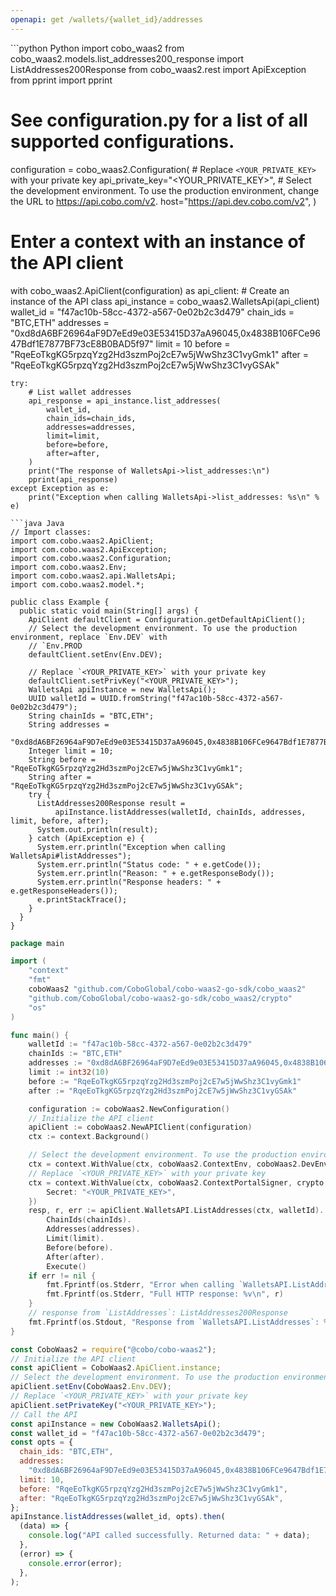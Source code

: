 ```yaml
---
openapi: get /wallets/{wallet_id}/addresses
---
```


<RequestExample>
```python Python
import cobo_waas2
from cobo_waas2.models.list_addresses200_response import ListAddresses200Response
from cobo_waas2.rest import ApiException
from pprint import pprint

# See configuration.py for a list of all supported configurations.
configuration = cobo_waas2.Configuration(
    # Replace `<YOUR_PRIVATE_KEY>` with your private key
    api_private_key="<YOUR_PRIVATE_KEY>",
    # Select the development environment. To use the production environment, change the URL to https://api.cobo.com/v2.
    host="https://api.dev.cobo.com/v2",
)
# Enter a context with an instance of the API client
with cobo_waas2.ApiClient(configuration) as api_client:
    # Create an instance of the API class
    api_instance = cobo_waas2.WalletsApi(api_client)
    wallet_id = "f47ac10b-58cc-4372-a567-0e02b2c3d479"
    chain_ids = "BTC,ETH"
    addresses = "0xd8dA6BF26964aF9D7eEd9e03E53415D37aA96045,0x4838B106FCe9647Bdf1E7877BF73cE8B0BAD5f97"
    limit = 10
    before = "RqeEoTkgKG5rpzqYzg2Hd3szmPoj2cE7w5jWwShz3C1vyGmk1"
    after = "RqeEoTkgKG5rpzqYzg2Hd3szmPoj2cE7w5jWwShz3C1vyGSAk"

    try:
        # List wallet addresses
        api_response = api_instance.list_addresses(
            wallet_id,
            chain_ids=chain_ids,
            addresses=addresses,
            limit=limit,
            before=before,
            after=after,
        )
        print("The response of WalletsApi->list_addresses:\n")
        pprint(api_response)
    except Exception as e:
        print("Exception when calling WalletsApi->list_addresses: %s\n" % e)

```
```java Java
// Import classes:
import com.cobo.waas2.ApiClient;
import com.cobo.waas2.ApiException;
import com.cobo.waas2.Configuration;
import com.cobo.waas2.Env;
import com.cobo.waas2.api.WalletsApi;
import com.cobo.waas2.model.*;

public class Example {
  public static void main(String[] args) {
    ApiClient defaultClient = Configuration.getDefaultApiClient();
    // Select the development environment. To use the production environment, replace `Env.DEV` with
    // `Env.PROD
    defaultClient.setEnv(Env.DEV);

    // Replace `<YOUR_PRIVATE_KEY>` with your private key
    defaultClient.setPrivKey("<YOUR_PRIVATE_KEY>");
    WalletsApi apiInstance = new WalletsApi();
    UUID walletId = UUID.fromString("f47ac10b-58cc-4372-a567-0e02b2c3d479");
    String chainIds = "BTC,ETH";
    String addresses =
        "0xd8dA6BF26964aF9D7eEd9e03E53415D37aA96045,0x4838B106FCe9647Bdf1E7877BF73cE8B0BAD5f97";
    Integer limit = 10;
    String before = "RqeEoTkgKG5rpzqYzg2Hd3szmPoj2cE7w5jWwShz3C1vyGmk1";
    String after = "RqeEoTkgKG5rpzqYzg2Hd3szmPoj2cE7w5jWwShz3C1vyGSAk";
    try {
      ListAddresses200Response result =
          apiInstance.listAddresses(walletId, chainIds, addresses, limit, before, after);
      System.out.println(result);
    } catch (ApiException e) {
      System.err.println("Exception when calling WalletsApi#listAddresses");
      System.err.println("Status code: " + e.getCode());
      System.err.println("Reason: " + e.getResponseBody());
      System.err.println("Response headers: " + e.getResponseHeaders());
      e.printStackTrace();
    }
  }
}

```
```go Go
package main

import (
	"context"
	"fmt"
	coboWaas2 "github.com/CoboGlobal/cobo-waas2-go-sdk/cobo_waas2"
	"github.com/CoboGlobal/cobo-waas2-go-sdk/cobo_waas2/crypto"
	"os"
)

func main() {
	walletId := "f47ac10b-58cc-4372-a567-0e02b2c3d479"
	chainIds := "BTC,ETH"
	addresses := "0xd8dA6BF26964aF9D7eEd9e03E53415D37aA96045,0x4838B106FCe9647Bdf1E7877BF73cE8B0BAD5f97"
	limit := int32(10)
	before := "RqeEoTkgKG5rpzqYzg2Hd3szmPoj2cE7w5jWwShz3C1vyGmk1"
	after := "RqeEoTkgKG5rpzqYzg2Hd3szmPoj2cE7w5jWwShz3C1vyGSAk"

	configuration := coboWaas2.NewConfiguration()
	// Initialize the API client
	apiClient := coboWaas2.NewAPIClient(configuration)
	ctx := context.Background()

	// Select the development environment. To use the production environment, replace coboWaas2.DevEnv with coboWaas2.ProdEnv
	ctx = context.WithValue(ctx, coboWaas2.ContextEnv, coboWaas2.DevEnv)
	// Replace `<YOUR_PRIVATE_KEY>` with your private key
	ctx = context.WithValue(ctx, coboWaas2.ContextPortalSigner, crypto.Ed25519Signer{
		Secret: "<YOUR_PRIVATE_KEY>",
	})
	resp, r, err := apiClient.WalletsAPI.ListAddresses(ctx, walletId).
		ChainIds(chainIds).
		Addresses(addresses).
		Limit(limit).
		Before(before).
		After(after).
		Execute()
	if err != nil {
		fmt.Fprintf(os.Stderr, "Error when calling `WalletsAPI.ListAddresses``: %v\n", err)
		fmt.Fprintf(os.Stderr, "Full HTTP response: %v\n", r)
	}
	// response from `ListAddresses`: ListAddresses200Response
	fmt.Fprintf(os.Stdout, "Response from `WalletsAPI.ListAddresses`: %v\n", resp)
}

```
```javascript JavaScript
const CoboWaas2 = require("@cobo/cobo-waas2");
// Initialize the API client
const apiClient = CoboWaas2.ApiClient.instance;
// Select the development environment. To use the production environment, replace `Env.DEV` with `Env.PROD`
apiClient.setEnv(CoboWaas2.Env.DEV);
// Replace `<YOUR_PRIVATE_KEY>` with your private key
apiClient.setPrivateKey("<YOUR_PRIVATE_KEY>");
// Call the API
const apiInstance = new CoboWaas2.WalletsApi();
const wallet_id = "f47ac10b-58cc-4372-a567-0e02b2c3d479";
const opts = {
  chain_ids: "BTC,ETH",
  addresses:
    "0xd8dA6BF26964aF9D7eEd9e03E53415D37aA96045,0x4838B106FCe9647Bdf1E7877BF73cE8B0BAD5f97",
  limit: 10,
  before: "RqeEoTkgKG5rpzqYzg2Hd3szmPoj2cE7w5jWwShz3C1vyGmk1",
  after: "RqeEoTkgKG5rpzqYzg2Hd3szmPoj2cE7w5jWwShz3C1vyGSAk",
};
apiInstance.listAddresses(wallet_id, opts).then(
  (data) => {
    console.log("API called successfully. Returned data: " + data);
  },
  (error) => {
    console.error(error);
  },
);

```
</RequestExample>
